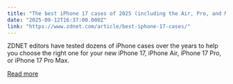 ```yaml
---
title: "The best iPhone 17 cases of 2025 (including the Air, Pro, and Max models)"
date: "2025-09-12T16:37:00.000Z"
link: "https://www.zdnet.com/article/best-iphone-17-cases/"
---
```


ZDNET editors have tested dozens of iPhone cases over the years to help you choose the right one for your new iPhone 17, iPhone Air, iPhone 17 Pro, or iPhone 17 Pro Max.

[Read more](https://www.zdnet.com/article/best-iphone-17-cases/)
